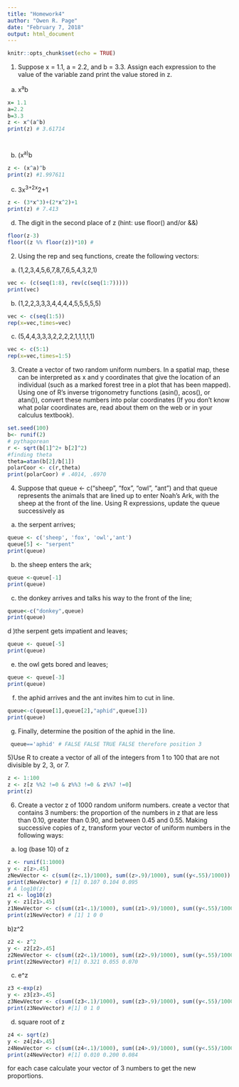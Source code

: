 ```yaml
---
title: "Homework4"
author: "Owen R. Page"
date: "February 7, 2018"
output: html_document
---
```


```r
knitr::opts_chunk$set(echo = TRUE)
```

1) Suppose x = 1.1, a = 2.2, and b = 3.3. Assign each expression to the value of the variable zand print the value stored in z.

a) x^a^b
```r
x= 1.1
a=2.2
b=3.3
z <- x^(a^b)
print(z) # 3.61714
```
#

b) (x^a)^b
```r
z <- (x^a)^b
print(z) #1.997611

```
c) 3x^3+2x^2+1
```r
z <- (3*x^3)+(2*x^2)+1
print(z) # 7.413
```
d) The digit in the second place of z (hint: use floor() and/or &&)
```r
floor(z-3)
floor((z %% floor(z))*10) #
```

2) Using the rep and seq functions, create the following vectors:
a) (1,2,3,4,5,6,7,8,7,6,5,4,3,2,1)
```r
vec <- (c(seq(1:8), rev(c(seq(1:7)))))
print(vec)
```

b) (1,2,2,3,3,3,4,4,4,4,5,5,5,5,5)
```r
vec <- c(seq(1:5))
rep(x=vec,times=vec)
```

c) (5,4,4,3,3,3,2,2,2,2,1,1,1,1,1)
```r
vec <- c(5:1)
rep(x=vec,times=1:5)
```

3) Create a vector of two random uniform numbers. In a spatial map, these can be interpreted as x and y coordinates that give the location of an individual (such as a marked forest tree in a plot that has been mapped). Using one of R’s inverse trigonometry functions (asin(), acos(), or atan()), convert these numbers into polar coordinates (If you don’t know what polar coordinates are, read about them on the web or in your calculus textbook).
```r
set.seed(100)
b<- runif(2)
# pythagorean
r <- sqrt(b[1]^2+ b[2]^2)
#finding theta
theta=atan(b[2]/b[1])
polarCoor <- c(r,theta)
print(polarCoor) # .4014, .6970
```


4) Suppose that queue <- c("sheep", "fox", "owl", "ant") and that queue represents the animals that are lined up to enter Noah’s Ark, with the sheep at the front of the line. Using R expressions, update the queue successively as

a) the serpent arrives;
```r
queue <- c('sheep', 'fox', 'owl','ant')
queue[5] <- "serpent"
print(queue)
```

b) the sheep enters the ark;
```r
queue <-queue[-1]
print(queue)
```

c) the donkey arrives and talks his way to the front of the line;
```r
queue<-c("donkey",queue)
print(queue)
```

d )the serpent gets impatient and leaves;
```r
queue <- queue[-5]
print(queue)
```

e) the owl gets bored and leaves;
```r
queue <- queue[-3]
print(queue)
```

f) the aphid arrives and the ant invites him to cut in line.
```r
queue<-c(queue[1],queue[2],"aphid",queue[3])
print(queue)
```

g) Finally, determine the position of the aphid in the line.
```r
 queue=='aphid' # FALSE FALSE TRUE FALSE therefore position 3
```

5)Use R to create a vector of all of the integers from 1 to 100 that are not divisible by 2, 3, or 7.
```r
z <- 1:100
z <- z[z %%2 !=0 & z%%3 !=0 & z%%7 !=0] 
print(z)
```
 
6) Create a vector z of 1000 random uniform numbers.
create a vector that contains 3 numbers: the proportion of the numbers in z that are less than 0.10, greater than 0.90, and between 0.45 and 0.55.
Making successive copies of z, transform your vector of uniform numbers in the following ways:
a) log (base 10) of z
```r
z <- runif(1:1000)
y <- z[z>.45]
zNewVector <- c(sum((z<.1)/1000), sum((z>.9)/1000), sum((y<.55)/1000))
print(zNewVector) # [1] 0.107 0.104 0.095
# A log10(z)
z1 <- log10(z)
y <- z1[z1>.45]
z1NewVector <- c(sum((z1<.1)/1000), sum((z1>.9)/1000), sum((y<.55)/1000))
print(z1NewVector) # [1] 1 0 0
```

b)z^2
```r
z2 <- z^2
y <- z2[z2>.45]
z2NewVector <- c(sum((z2<.1)/1000), sum((z2>.9)/1000), sum((y<.55)/1000))
print(z2NewVector) #[1] 0.321 0.055 0.070
```
c) e^z
```r
z3 <-exp(z)
y <- z3[z3>.45]
z3NewVector <- c(sum((z3<.1)/1000), sum((z3>.9)/1000), sum((y<.55)/1000))
print(z3NewVector) #[1] 0 1 0
```
d) square root of z
```r
z4 <- sqrt(z)
y <- z4[z4>.45]
z4NewVector <- c(sum((z4<.1)/1000), sum((z4>.9)/1000), sum((y<.55)/1000))
print(z4NewVector) #[1] 0.010 0.200 0.084
```
for each case calculate your vector of 3 numbers to get the new proportions.